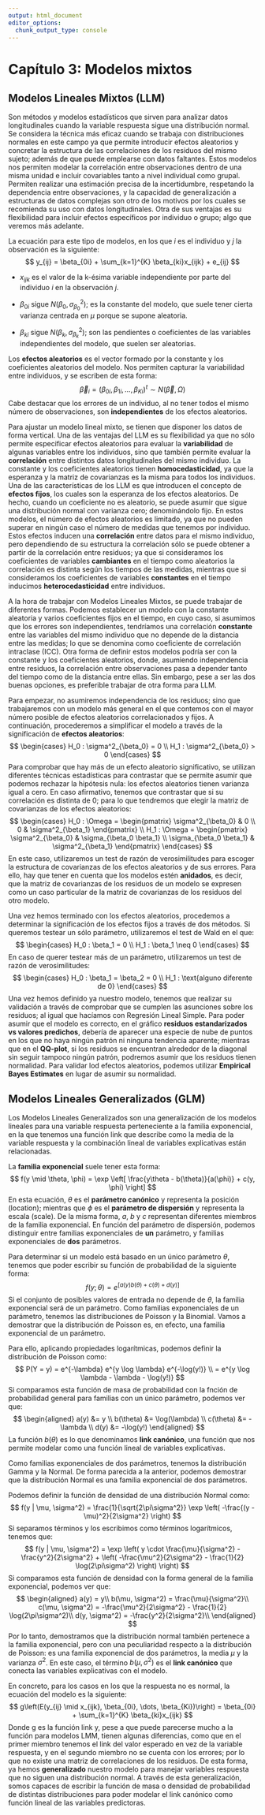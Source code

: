 ```yaml
---
output: html_document
editor_options: 
  chunk_output_type: console
---
```


# Capítulo 3: Modelos mixtos

## Modelos Lineales Mixtos (LLM)

Son métodos y modelos estadísticos que sirven para analizar datos longitudinales cuando la variable respuesta sigue una distribución normal. Se considera la técnica más eficaz cuando se trabaja con distribuciones normales en este campo ya que permite introducir efectos aleatorios y concretar la estructura de las correlaciones de los residuos del mismo sujeto; además de que puede emplearse con datos faltantes. Estos modelos nos permiten modelar la correlación entre observaciones dentro de una misma unidad e incluir covariables tanto a nivel individual como grupal. Permiten realizar una estimación precisa de la incertidumbre, respetando la dependencia entre observaciones, y la capacidad de generalización a estructuras de datos complejas son otro de los motivos por los cuales se recomienda su uso con datos longitudinales. Otra de sus ventajas es su flexibilidad para incluir efectos específicos por individuo o grupo; algo que veremos más adelante.

La ecuación para este tipo de modelos, en los que $i$ es el individuo y $j$ la observación es la siguiente:
$$
y_{ij} = \beta_{0i} + \sum_{k=1}^{K} \beta_{ki}x_{ijk} + e_{ij} 
$$ 

-   $x_{ijk}$ es el valor de la k-ésima variable independiente por parte del individuo $i$ en la observación $j$.

-   $\beta_{0i}$ sigue $N(\beta_{0}, \sigma^2_{\beta_{0}})$; es la constante del modelo, que suele tener cierta varianza centrada en $\mu$ porque se supone aleatoria.

-   $\beta_{ki}$ sigue $N(\beta_{k}, \sigma^2_{\beta_{k}})$; son las pendientes o coeficientes de las variables independientes del modelo, que suelen ser aleatorias.


Los **efectos aleatorios** es el vector formado por la constante y los coeficientes aleatorios del modelo. Nos permiten capturar la variabilidad entre individuos, y se escriben de esta forma:
$$
\vec{\beta}_i = (\beta_{0i}, \beta_{1i}, \ldots, \beta_{Ki})^t \sim N(\vec{\beta}, \Omega)
$$
Cabe destacar que los errores de un individuo, al no tener todos el mismo número de observaciones, son **independientes** de los efectos aleatorios.

Para ajustar un modelo lineal mixto, se tienen que disponer los datos de forma vertical. Una de las ventajas del LLM es su flexibilidad ya que no sólo permite especificar efectos aleatorios para evaluar la **variabilidad** de algunas variables entre los individuos, sino que también permite evaluar la **correlación** entre distintos datos longitudinales del mismo individuo. La constante y los coeficientes aleatorios tienen **homocedasticidad**, ya que la esperanza y la matriz de covarianzas es la misma para todos los individuos. Una de las características de los LLM es que introducen el concepto de **efectos fijos**, los cuales son la esperanza de los efectos aleatorios. De hecho, cuando un coeficiente no es aleatorio, se puede asumir que sigue una distribución normal con varianza cero; denominándolo fijo. En estos modelos, el número de efectos aleatorios es limitado, ya que no pueden superar en ningún caso el número de medidas que tenemos por individuo. Estos efectos inducen una **correlación** entre datos para el mismo individuo, pero dependiendo de su estructura la correlación sólo se puede obtener a partir de la correlación entre residuos; ya que si consideramos los coeficientes de variables **cambiantes** en el tiempo como aleatorios la correlación es distinta según los tiempos de las medidas, mientras que si consideramos los coeficientes de variables **constantes** en el tiempo inducimos **heterocedasticidad** entre individuos.

A la hora de trabajar con Modelos Lineales Mixtos, se puede trabajar de diferentes formas. Podemos establecer un modelo con la constante aleatoria y varios coeficientes fijos en el tiempo, en cuyo caso, si asumimos que los errores son independientes, tendríamos una correlación **constante** entre las variables del mismo individuo que no depende de la distancia entre las medidas; lo que se denomina como coeficiente de correlación intraclase (ICC). Otra forma de definir estos modelos podría ser con la constante y los coeficientes aleatorios, donde, asumiendo independencia entre residuos, la correlación entre observaciones pasa a depender tanto del tiempo como de la distancia entre ellas. Sin embargo, pese a ser las dos buenas opciones, es preferible trabajar de otra forma para LLM.

Para empezar, no asumiremos independencia de los residuos; sino que trabajaremos con un modelo más general en el que contemos con el mayor número posible de efectos aleatorios correlacionados y fijos. A continuación, procederemos a simplificar el modelo a través de la significación de **efectos aleatorios**:
$$
\begin{cases} 
H_0 : \sigma^2_{\beta_0} = 0 \\ 
H_1 : \sigma^2_{\beta_0} > 0 
\end{cases}
$$
Para comprobar que hay más de un efecto aleatorio significativo, se utilizan diferentes técnicas estadísticas para contrastar que se permite asumir que podemos rechazar la hipótesis nula: los efectos aleatorios tienen varianza igual a cero. En caso afirmativo, tenemos que contrastar que si su correlación es distinta de 0; para lo que tendremos que elegir la matriz de covarianzas de los efectos aleatorios:
$$
\begin{cases}
H_0 : \Omega = 
\begin{pmatrix}
\sigma^2_{\beta_0} & 0 \\
0 & \sigma^2_{\beta_1}
\end{pmatrix} \\
H_1 : \Omega = 
\begin{pmatrix}
\sigma^2_{\beta_0} & \sigma_{\beta_0 \beta_1} \\
\sigma_{\beta_0 \beta_1} & \sigma^2_{\beta_1}
\end{pmatrix}
\end{cases}
$$
En este caso, utilizaremos un test de razón de verosimilitudes para escoger la estructura de covarianzas de los efectos aleatorios y de sus errores. Para ello, hay que tener en cuenta que los modelos estén **anidados**, es decir, que la matriz de covarianzas de los residuos de un modelo se expresen como un caso particular de la matriz de covarianzas de los residuos del otro modelo.

Una vez hemos terminado con los efectos aleatorios, procedemos a determinar la significación de los efectos fijos a través de dos métodos. Si queremos testear un sólo parámetro, utilizaremos el test de Wald en el que:
$$
\begin{cases}
H_0 : \beta_1 = 0 \\
H_1 : \beta_1 \neq 0
\end{cases}
$$
En caso de querer testear más de un parámetro, utilizaremos un test de razón de verosimilitudes:
$$
\begin{cases}
H_0 : \beta_1 = \beta_2 = 0 \\
H_1 : \text{alguno diferente de 0}
\end{cases}
$$
Una vez hemos definido ya nuestro modelo, tenemos que realizar su validación a través de comprobar que se cumplen las asunciones sobre los residuos; al igual que hacíamos con Regresión Lineal Simple. Para poder asumir que el modelo es correcto, en el gráfico **residuos estandarizados vs valores predichos**, debería de aparecer una especie de nube de puntos en los que no haya ningún patrón ni ninguna tendencia aparente; mientras que en el **QQ-plot**, si los residuos se encuentran alrededor de la diagonal sin seguir tampoco ningún patrón, podremos asumir que los residuos tienen normalidad. Para validar lod efectos aleatorios, podemos utilizar **Empirical Bayes Estimates** en lugar de asumir su normalidad.


## Modelos Lineales Generalizados (GLM)
Los Modelos Lineales Generalizados son una generalización de los modelos lineales para una variable respuesta perteneciente a la familia exponencial, en la que tenemos una función link que describe como la media de la variable respuesta y la combinación lineal de variables explicativas están relacionadas.

La **familia exponencial** suele tener esta forma:
$$
f(y \mid \theta, \phi) = \exp \left[ \frac{y\theta - b(\theta)}{a(\phi)} + c(y, \phi) \right]
$$
En esta ecuación, $\theta$ es el **parámetro canónico** y representa la posición (location); mientras que $\phi$ es el **parámetro de dispersión** y representa la escala (scale). De la misma forma, $a$, $b$ y $c$ representan diferentes miembros de la familia exponencial. En función del parámetro de dispersión, podemos distinguir entre familias exponenciales de **un** parámetro, y familias exponenciales de **dos** parámetros.

Para determinar si un modelo está basado en un único parámetro $\theta$, tenemos que poder escribir su función de probabilidad de la siguiente forma:
$$
f(y; \theta) = e^{[a(y)b(\theta) + c(\theta) + d(y)]}
$$
Si el conjunto de posibles valores de entrada no depende de $\theta$, la familia exponencial será de un parámetro. Como familias exponenciales de un parámetro, tenemos las distribuciones de Poisson y la Binomial. Vamos a demostrar que la distribución de Poisson es, en efecto, una familia exponencial de un parámetro.

Para ello, aplicando propiedades logarítmicas, podemos definir la distribución de Poisson como:
$$
P(Y = y) = e^{-\lambda} e^{y \log \lambda} e^{-\log(y!)} \\
= e^{y \log \lambda - \lambda - \log(y!)}
$$
Si comparamos esta función de masa de probabilidad con la fnción de probabilidad general para familias con un único parámetro, podemos ver que:
$$
\begin{aligned}
a(y) &= y \\
b(\theta) &= \log(\lambda) \\
c(\theta) &= -\lambda \\
d(y) &= -\log(y!)
\end{aligned}
$$
La función $b(\theta)$ es lo que denominamos **link canónico**, una función que nos permite modelar como una función lineal de variables explicativas.

Como familias exponenciales de dos parámetros, tenemos la distribución Gamma y la Normal. De forma parecida a la anterior, podemos demostrar que la distribución Normal es una familia exponencial de dos parámetros.

Podemos definir la función de densidad de una distribución Normal como:
$$
f(y | \mu, \sigma^2) = \frac{1}{\sqrt{2\pi\sigma^2}} \exp \left( -\frac{(y - \mu)^2}{2\sigma^2} \right)
$$
Si separamos términos y los escribimos como términos logarítmicos, tenemos que: 
$$
f(y | \mu, \sigma^2) = \exp \left( y \cdot \frac{\mu}{\sigma^2} - \frac{y^2}{2\sigma^2} + \left( -\frac{\mu^2}{2\sigma^2} - \frac{1}{2} \log(2\pi\sigma^2) \right) \right)
$$
Si comparamos esta función de densidad con la forma general de la familia exponencial, podemos ver que:
$$
\begin{aligned}
a(y) = y\\
b(\mu, \sigma^2) = \frac{\mu}{\sigma^2}\\
c(\mu, \sigma^2) = -\frac{\mu^2}{2\sigma^2} - \frac{1}{2} \log(2\pi\sigma^2)\\
d(y, \sigma^2) = -\frac{y^2}{2\sigma^2}\\
\end{aligned}
$$
Por lo tanto, demostramos que la distribución normal también pertenece a la familia exponencial, pero con una peculiaridad respecto a la distribución de Poisson: es una familia exponencial de dos parámetros, la media $\mu$ y la varianza $\sigma^2$. En este caso, el término $b(\mu, \sigma^2)$ es el **link canónico** que conecta las variables explicativas con el modelo. 

En concreto, para los casos en los que la respuesta no es normal, la ecuación del modelo es la siguiente:
$$
g\left(E(y_{ij} \mid x_{ijk}, \beta_{0i}, \dots, \beta_{Ki})\right) = \beta_{0i} + \sum_{k=1}^{K} \beta_{ki}x_{ijk}
$$
Donde g es la función link y, pese a que puede parecerse mucho a la función para modelos LMM, tienen algunas diferencias, como que en el primer miembro tenemos el link del valor esperado en vez de la variable respuesta, y en el segundo miembro no se cuenta con los errores; por lo que no existe una matriz de correlaciones de los residuos. De esta forma, ya hemos **generalizado** nuestro modelo para manejar variables respuesta que no siguen una distribución normal. A través de esta generalización, somos capaces de escribir la función de masa o densidad de probabilidad de distintas distribuciones para poder modelar el link canónico como función lineal de las variables predictoras.